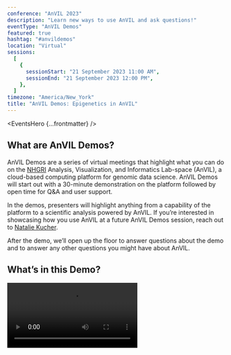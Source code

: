 ```yaml
---
conference: "AnVIL 2023"
description: "Learn new ways to use AnVIL and ask questions!"
eventType: "AnVIL Demos"
featured: true
hashtag: "#anvildemos"
location: "Virtual"
sessions:
  [
    {
      sessionStart: "21 September 2023 11:00 AM",
      sessionEnd: "21 September 2023 12:00 PM",
    },
  ]
timezone: "America/New_York"
title: "AnVIL Demos: Epigenetics in AnVIL"
---
```


<EventsHero {...frontmatter} />

## What are AnVIL Demos?

AnVIL Demos are a series of virtual meetings that highlight what you can do on the [NHGRI](https://www.genome.gov/) Analysis, Visualization, and Informatics Lab-space (AnVIL), a cloud-based computing platform for genomic data science. AnVIL Demos will start out with a 30-minute demonstration on the platform followed by open time for Q&A and user support.

In the demos, presenters will highlight anything from a capability of the platform to a scientific analysis powered by AnVIL. If you’re interested in showcasing how you use AnVIL at a future AnVIL Demos session, reach out to [Natalie Kucher]({natalieKucher}).

After the demo, we’ll open up the floor to answer questions about the demo and to answer any other questions you might have about AnVIL.

## What’s in this Demo?

<Video src="https://www.youtube.com/embed/loApm3jUkG0" />

### 11:00 AM - 11:30 AM ET – Demo on AnVIL

In this demo, we'll introduce fundamentals of epigenetic data analysis and show how you can use RStudio to look at Chip-seq experiment results on AnVIL. We'll also briefly touch on other resources for doing epigenetics research on AnVIL.

### 11:30 AM - 12:00 PM ET – Q&A

Participants will have an opportunity to ask questions about the demonstration and we will have AnVIL and Terra Support on the line to answer questions about AnVIL beyond the demo.

## Prerequisites

Register for any of the upcoming AnVIL Demos using this [Google Form](https://docs.google.com/forms/d/e/1FAIpQLSf1pcj3UNbVK1CQMkT8ULL7-UAefUj_RZ9uShYgqrbcvTKJOA/viewform) and post any questions you have to the [AnVIL Support Forum]({anvilHelpURL}).

## Event Details

- How to register: Register using this [Google Form](https://docs.google.com/forms/d/e/1FAIpQLSf1pcj3UNbVK1CQMkT8ULL7-UAefUj_RZ9uShYgqrbcvTKJOA/viewform).
- Contact Info: Please contact [Natalie Kucher]({natalieKucher}) with any questions.
